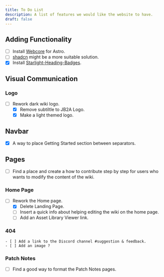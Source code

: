 ```yaml
---
title: To Do List
description: A list of features we would like the website to have.
draft: false
---
```


## Adding Functionality

- [ ] Install [Webcore](https://webcoreui.dev/docs/astro) for Astro.
- [ ] <MyBadge text="Failed" variant="danger" />[shadcn](https://ui.shadcn.com/docs/components/table) might be a more suitable solution.
- [X] Install [Starlight-Heading-Badges](https://github.com/HiDeoo/starlight-heading-badges). 

## Visual Communication

### Logo

- [ ] Rework dark wiki logo.
    - [x] Remove subtiltle to JB2A Logo.
    - [x] Make a light themed logo.

## Navbar

- [x] A way to place Getting Started section between separators.

## Pages

- [ ] Find a place and create a how to contribute step by step for users who wants to modify the content of the wiki.

### Home Page

- [ ] Rework the Home page.
    - [x] Delete Landing Page.
    - [ ] Insert a quick info about helping editing the wiki on the home page.
    - [ ] Add an Asset Library Viewer link.

### 404

    - [ ] Add a link to the Discord channel #suggestion & feedback.
    - [ ] Add an image ?


### Patch Notes

- [ ] Find a good way to format the Patch Notes pages.




